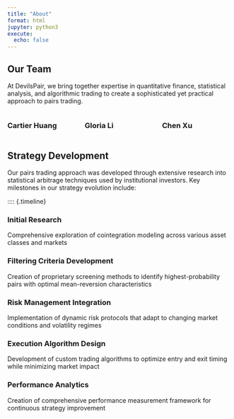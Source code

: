 ```yaml
---
title: "About"
format: html
jupyter: python3
execute:
  echo: false
---
```


## Our Team

At DevilsPair, we bring together expertise in quantitative finance, statistical analysis, and algorithmic trading to create a sophisticated yet practical approach to pairs trading.

:::: {.columns}

::: {.column width="30%"}
::: {.card}
::: {.card-body}
### Cartier Huang
:::
:::
:::

::: {.column width="30%"}
::: {.card}
::: {.card-body}
### Gloria Li
:::
:::
:::

::: {.column width="30%"}
::: {.card}
::: {.card-body}
### Chen Xu
:::
:::
:::

::::

## Strategy Development {.mt-5}

Our pairs trading approach was developed through extensive research into statistical arbitrage techniques used by institutional investors. Key milestones in our strategy evolution include:

:::: {.timeline}

::: {.timeline-item}
### Initial Research
Comprehensive exploration of cointegration modeling across various asset classes and markets
:::

::: {.timeline-item}
### Filtering Criteria Development
Creation of proprietary screening methods to identify highest-probability pairs with optimal mean-reversion characteristics
:::

::: {.timeline-item}
### Risk Management Integration
Implementation of dynamic risk protocols that adapt to changing market conditions and volatility regimes
:::

::: {.timeline-item}
### Execution Algorithm Design
Development of custom trading algorithms to optimize entry and exit timing while minimizing market impact
:::

::: {.timeline-item}
### Performance Analytics
Creation of comprehensive performance measurement framework for continuous strategy improvement
:::